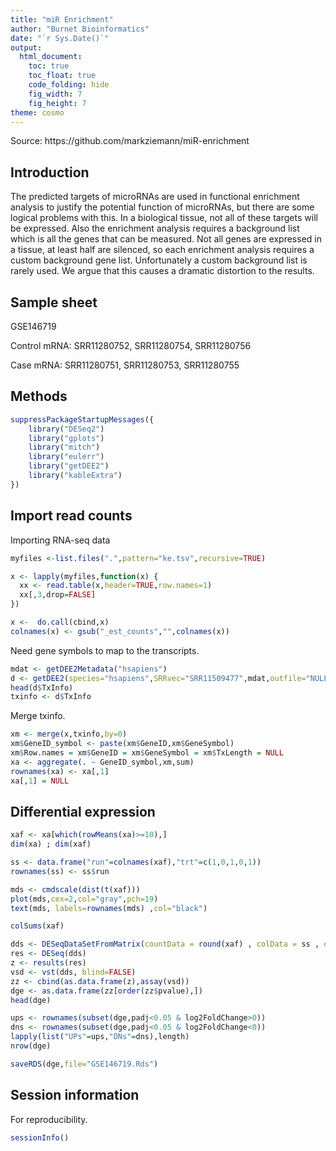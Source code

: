 ```yaml
---
title: "miR Enrichment"
author: "Burnet Bioinformatics"
date: "`r Sys.Date()`"
output:
  html_document:
    toc: true
    toc_float: true
    code_folding: hide
    fig_width: 7
    fig_height: 7
theme: cosmo
---
```


Source: https://github.com/markziemann/miR-enrichment

## Introduction

The predicted targets of microRNAs are used in functional enrichment analysis to justify the
potential function of microRNAs, but there are some logical problems with this.
In a biological tissue, not all of these targets will be expressed.
Also the enrichment analysis requires a background list which is all the genes that can be
measured.
Not all genes are expressed in a tissue, at least half are silenced, so each enrichment
analysis requires a custom background gene list.
Unfortunately a custom background list is rarely used.
We argue that this causes a dramatic distortion to the results.

## Sample sheet

GSE146719

Control mRNA: SRR11280752, SRR11280754, SRR11280756

Case mRNA: SRR11280751, SRR11280753, SRR11280755

## Methods

```r

suppressPackageStartupMessages({
    library("DESeq2")
    library("gplots")
    library("mitch")
    library("eulerr")
    library("getDEE2")
    library("kableExtra")
})

```

## Import read counts

Importing RNA-seq data

```r

myfiles <-list.files(".",pattern="ke.tsv",recursive=TRUE)

x <- lapply(myfiles,function(x) {
  xx <- read.table(x,header=TRUE,row.names=1)
  xx[,3,drop=FALSE]
})

x <-  do.call(cbind,x)
colnames(x) <- gsub("_est_counts","",colnames(x))

```

Need gene symbols to map to the transcripts.

```r

mdat <- getDEE2Metadata("hsapiens")
d <- getDEE2(species="hsapiens",SRRvec="SRR11509477",mdat,outfile="NULL",counts="GeneCounts",legacy=TRUE)
head(d$TxInfo)
txinfo <- d$TxInfo

```

Merge txinfo.

```r

xm <- merge(x,txinfo,by=0)
xm$GeneID_symbol <- paste(xm$GeneID,xm$GeneSymbol)
xm$Row.names = xm$GeneID = xm$GeneSymbol = xm$TxLength = NULL
xa <- aggregate(. ~ GeneID_symbol,xm,sum)
rownames(xa) <- xa[,1]
xa[,1] = NULL

```

## Differential expression

```r

xaf <- xa[which(rowMeans(xa)>=10),]
dim(xa) ; dim(xaf)

ss <- data.frame("run"=colnames(xaf),"trt"=c(1,0,1,0,1))
rownames(ss) <- ss$run

mds <- cmdscale(dist(t(xaf)))
plot(mds,cex=2,col="gray",pch=19)
text(mds, labels=rownames(mds) ,col="black")

colSums(xaf)

dds <- DESeqDataSetFromMatrix(countData = round(xaf) , colData = ss , design = ~ trt )
res <- DESeq(dds)
z <- results(res)
vsd <- vst(dds, blind=FALSE)
zz <- cbind(as.data.frame(z),assay(vsd))
dge <- as.data.frame(zz[order(zz$pvalue),])
head(dge)

ups <- rownames(subset(dge,padj<0.05 & log2FoldChange>0))
dns <- rownames(subset(dge,padj<0.05 & log2FoldChange<0))
lapply(list("UPs"=ups,"DNs"=dns),length)
nrow(dge)

saveRDS(dge,file="GSE146719.Rds")

```

## Session information

For reproducibility.

```r

sessionInfo()

```
